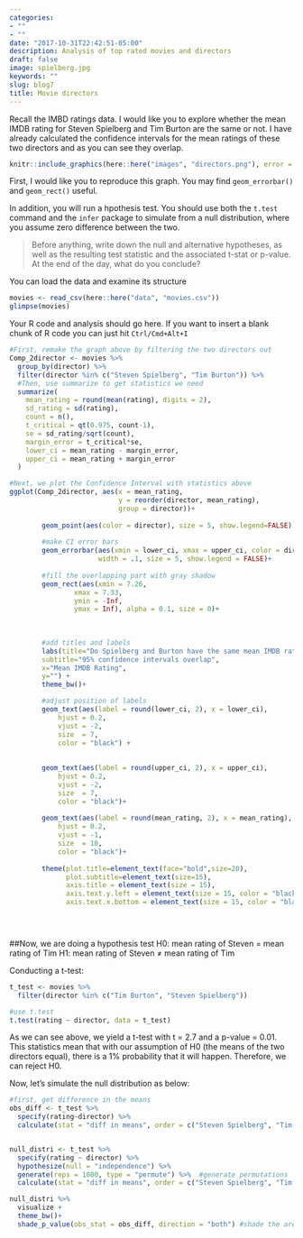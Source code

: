 ```yaml
---
categories:
- ""
- ""
date: "2017-10-31T22:42:51-05:00"
description: Analysis of top rated movies and directors
draft: false
image: spielberg.jpg
keywords: ""
slug: blog7
title: Movie directors
---
```


Recall the IMBD ratings data. I would like you to explore whether the mean IMDB rating for Steven Spielberg and Tim Burton are the same or not. I have already calculated the confidence intervals for the mean ratings of these two directors and as you can see they overlap. 


```r
knitr::include_graphics(here::here("images", "directors.png"), error = FALSE)
```

First, I would like you to reproduce this graph. You may find `geom_errorbar()` and `geom_rect()` useful.

In addition, you will run a hpothesis test. You should use both the `t.test` command and the `infer` package to simulate from a null distribution, where you assume zero difference between the two.

> Before anything, write down the null and alternative hypotheses, as well as the resulting test statistic and the associated t-stat or p-value. At the end of the day, what do you conclude?

You can load the data and examine its structure

```r
movies <- read_csv(here::here("data", "movies.csv"))
glimpse(movies)
```

Your R code and analysis should go here. If you want to insert a blank chunk of R code you can just hit `Ctrl/Cmd+Alt+I` 

```r
#First, remake the graph above by filtering the two directors out
Comp_2director <- movies %>% 
  group_by(director) %>% 
  filter(director %in% c("Steven Spielberg", "Tim Burton")) %>% 
  #Then, use summarize to get statistics we need
  summarize(
    mean_rating = round(mean(rating), digits = 2),
    sd_rating = sd(rating),
    count = n(),
    t_critical = qt(0.975, count-1),
    se = sd_rating/sqrt(count),
    margin_error = t_critical*se,
    lower_ci = mean_rating - margin_error,
    upper_ci = mean_rating + margin_error
  )

#Next, we plot the Confidence Interval with statistics above
ggplot(Comp_2director, aes(x = mean_rating,
                           y = reorder(director, mean_rating),
                           group = director))+
  
        geom_point(aes(color = director), size = 5, show.legend=FALSE) +
         
        #make CI error bars 
        geom_errorbar(aes(xmin = lower_ci, xmax = upper_ci, color = director),
                      width = .1, size = 5, show.legend = FALSE)+
  
        #fill the overlapping part with gray shadow
        geom_rect(aes(xmin = 7.26, 
                xmax = 7.33, 
                ymin = -Inf, 
                ymax = Inf), alpha = 0.1, size = 0)+
  
        
  
        #add titles and labels
        labs(title="Do Spielberg and Burton have the same mean IMDB ratings?",
        subtitle="95% confidence intervals overlap",
        x="Mean IMDB Rating",
        y="") +
        theme_bw()+

        #adjust position of labels
        geom_text(aes(label = round(lower_ci, 2), x = lower_ci),
            hjust = 0.2,       
            vjust = -2,        
            size  = 7,         
            color = "black") + 
  
  
        geom_text(aes(label = round(upper_ci, 2), x = upper_ci), 
            hjust = 0.2,       
            vjust = -2,        
            size  = 7,         
            color = "black")+ 
  
        geom_text(aes(label = round(mean_rating, 2), x = mean_rating), 
            hjust = 0.2,       
            vjust = -1,      
            size  = 10,         
            color = "black")+   
  
        theme(plot.title=element_text(face="bold",size=20),
              plot.subtitle=element_text(size=15),
              axis.title = element_text(size = 15),
              axis.text.y.left = element_text(size = 15, color = "black"),
              axis.text.x.bottom = element_text(size = 15, color = "black"))


                           


```
##Now, we are doing a hypothesis test 
H0: mean rating of Steven = mean rating of Tim
H1: mean rating of Steven ≠ mean rating of Tim

Conducting a t-test:
```r
t_test <- movies %>% 
  filter(director %in% c("Tim Burton", "Steven Spielberg"))

#use t.test
t.test(rating ~ director, data = t_test)

```
As we can see above, we yield a t-test with t = 2.7 and a p-value = 0.01. This statistics mean that with our assumption of H0 (the means of the two directors equal), there is a 1% probability that it will happen. Therefore, we can reject H0. 

Now, let's simulate the null distribution as below:
```r
#first, get difference in the means
obs_diff <- t_test %>% 
  specify(rating~director) %>% 
  calculate(stat = "diff in means", order = c("Steven Spielberg", "Tim Burton"))


null_distri <- t_test %>% 
  specify(rating ~ director) %>% 
  hypothesize(null = "independence") %>% 
  generate(reps = 1000, type = "permute") %>%  #generate permutations
  calculate(stat = "diff in means", order = c("Steven Spielberg", "Tim Burton"))

null_distri %>% 
  visualize +
  theme_bw()+
  shade_p_value(obs_stat = obs_diff, direction = "both") #shade the area of p value


```
